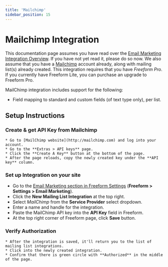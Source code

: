 ```yaml
---
title: 'Mailchimp'
sidebar_position: 15
---
```



# Mailchimp Integration

This documentation page assumes you have read over the [Email Marketing Integration Overview](./index.mdx#email-marketing). If you have not yet read it, please do so now. We also assume that you have a [Mailchimp](http://mailchimp.com) account already, along with mailing list(s) already created. This integration requires that you have _Freeform Pro_. If you currently have Freeform Lite, you can purchase an upgrade to Freeform Pro.

MailChimp integration includes support for the following:

- Field mapping to standard and custom fields (of text type only), per list.

## Setup Instructions

<VerticalStepWrapper>
<StepMarkdown>

### Create & get API Key from Mailchimp

    * Go to [MailChimp website](http://mailchimp.com) and log into your account.
    * Go to the **Extras > API keys** page.
    * Click the **Create A Key** button at the bottom of the page.
    * After the page reloads, copy the newly created key under the **API key** column.

</StepMarkdown>
<StepMarkdown>

### Set up Integration on your site

- Go to the [Email Marketing section in Freeform Settings](../configuration/settings.mdx#email-marketing) (**Freeform > Settings > Email Marketing**).
- Click the **New Mailing List Integration** at the top right.
- Select _MailChimp_ from the **Service Provider** select dropdown.
- Enter a name and handle for the integration.
- Paste the MailChimp API key into the **API Key** field in Freeform.
- At the top right corner of Freeform page, click **Save** button.

</StepMarkdown>
<StepMarkdown>

### Verify Authorization

    * After the integration is saved, it'll return you to the list of mailing list integrations.
    * Click into the newly created integration.
    * Confirm that there is green circle with **Authorized** in the middle of the page.

</StepMarkdown>
</VerticalStepWrapper>
